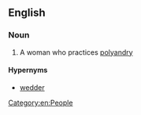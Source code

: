 ==English==

===Noun===
{{en-noun}}

# A woman who practices [[polyandry]]

====Hypernyms====
* [[wedder]]

[[Category:en:People]]